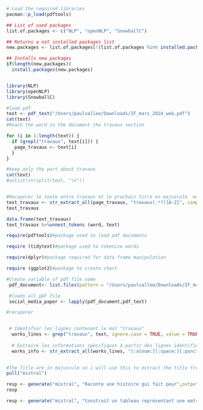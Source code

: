 ```r
# Load the required libraries
pacman::p_load(pdftools)

```



```r
## List of used packages 
list.of.packages <- c("NLP", "openNLP", "SnowballC")

## Returns a not installed packages list
new.packages <- list.of.packages[!(list.of.packages %in% installed.packages()[,"Package"])]

## Installs new packages
if(length(new.packages)) 
  install.packages(new.packages)


library(NLP)
library(openNLP)
library(SnowballC)
```



```r
#load pdf
text <- pdf_text("/Users/paulvallee/Downloads/IF_mars_2024_web.pdf")
cat(text)
#Reach the word in the document the travaux section

for (i in 1:length(text)) {
  if (grepl("travaux", text[i])) {
   page_travaux <- text[i]
  }
}

#keep only the part about travaux
cat(text)
#unlist(strsplit(text, "\n"))


#Recuperer le texte entre travaux et le prochain titre en majuscule  mais pas sur la meme ligne
text_travaux <- str_extract_all(page_travaux, "travaux(.*?)[A-Z]", simplify = TRUE)
text_travaux
```

```r
data.frame(text_travaux)
text_travaux %>%unnest_tokens (word, text)
```


```r
require(pdftools)#package used to load pdf documents

require (tidytext)#package used to tokenize words

require(dplyr)#package required for data frame manipulation

require (ggplot2)#package to create chart

#Create variable of pdf file name
 pdf_document<- list.files(pattern = "/Users/paulvallee/Downloads/IF_mars_2024_web.pdf")

 #loads all pDF file
 social_media_paper <- lapply(pdf_document,pdf_text)
```

```r
#recuperer 



```


```r
 # Identifier les lignes contenant le mot "travaux"
  works_lines <- grep("travaux", text, ignore.case = TRUE, value = TRUE)
  
  # Extraire les informations spécifiques à partir des lignes identifiées
  works_info <- str_extract_all(works_lines, "[:alnum:][:space:][:punct:]+")
  
```


```r
#The Title are in majuscule so i will use this to extract the title from TRAVAUX to the an other line with majuscule
pull("mistral")

resp <- generate("mistral", "Raconte une histoire qui fait peur",output = "text")
resp
```
```r
resp <- generate("mistral", "Construit un tableau représentant une matrice Identité 3*3",output = "df")
```

```r
```

